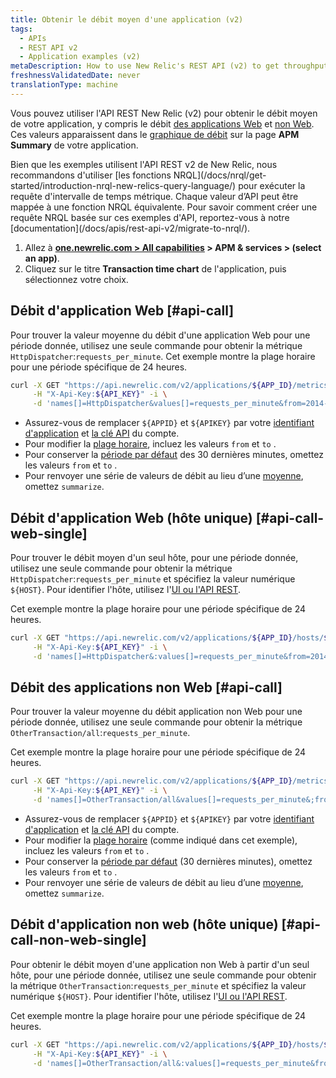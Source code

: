 ```yaml
---
title: Obtenir le débit moyen d'une application (v2)
tags:
  - APIs
  - REST API v2
  - Application examples (v2)
metaDescription: How to use New Relic's REST API (v2) to get throughput values (similar to the Throughput chart on your APM Summary page) for web or non-web apps.
freshnessValidatedDate: never
translationType: machine
---
```


Vous pouvez utiliser l&apos;API REST New Relic (v2) pour obtenir le débit moyen de votre application, y compris le débit [des applications Web](/docs/using-new-relic/welcome-new-relic/getting-started/glossary#transaction) et [non Web](/docs/using-new-relic/welcome-new-relic/getting-started/glossary#non-web-transaction). Ces valeurs apparaissent dans le [graphique de débit](/docs/apm/applications-menu/monitoring/apm-overview-page-view-transaction-apdex-usage-data#overview_charts) sur la page <DNT>**APM Summary**</DNT> de votre application.

<Callout variant="important">
  Bien que les exemples utilisent l&apos;API REST v2 de New Relic, nous recommandons d&apos;utiliser [les fonctions NRQL](/docs/nrql/get-started/introduction-nrql-new-relics-query-language/) pour exécuter la requête d&apos;intervalle de temps métrique. Chaque valeur d’API peut être mappée à une fonction NRQL équivalente. Pour savoir comment créer une requête NRQL basée sur ces exemples d&apos;API, reportez-vous à notre [documentation](/docs/apis/rest-api-v2/migrate-to-nrql/).
</Callout>

1. Allez à <DNT>**[one.newrelic.com &gt; All capabilities](https://one.newrelic.com/all-capabilities) &gt; APM &amp; services &gt; (select an app)**</DNT>.
2. Cliquez sur le titre <DNT>**Transaction time chart**</DNT> de l&apos;application, puis sélectionnez votre choix.

## Débit d&apos;application Web [#api-call]

Pour trouver la valeur moyenne du débit d&apos;une application Web pour une période donnée, utilisez une seule commande pour obtenir la métrique `HttpDispatcher`:`requests_per_minute`. Cet exemple montre la plage horaire pour une période spécifique de 24 heures.

```bash
curl -X GET "https://api.newrelic.com/v2/applications/${APP_ID}/metrics/data.json" \
     -H "X-Api-Key:${API_KEY}" -i \
     -d 'names[]=HttpDispatcher&values[]=requests_per_minute&from=2014-02-21T23:59:00+00:00&to=2014-02-22T23:59:00+00:00&summarize=true'
```

* Assurez-vous de remplacer `${APPID}` et `${APIKEY}` par votre [identifiant d&apos;application](/docs/apm/apis/requirements/identification-code) et [la clé API](/docs/apis/rest-api-v2/requirements/rest-api-key) du compte.
* Pour modifier la [plage horaire](/docs/apm/apis/requirements/extracting-metric-data), incluez les valeurs `from` et `to` .
* Pour conserver la [période par défaut](/docs/apm/apis/api-v2-examples/specifying-time-range-api-v2) des 30 dernières minutes, omettez les valeurs `from` et `to` .
* Pour renvoyer une série de valeurs de débit au lieu d’une [moyenne](/docs/apm/apis/requirements/calculating-average-metric-values-summarize), omettez `summarize`.

## Débit d&apos;application Web (hôte unique) [#api-call-web-single]

Pour trouver le débit moyen d&apos;un seul hôte, pour une période donnée, utilisez une seule commande pour obtenir la métrique `HttpDispatcher`:`requests_per_minute` et spécifiez la valeur numérique `${HOST}`. Pour identifier l&apos;hôte, utilisez l&apos;[UI ou l&apos;API REST](/docs/apis/rest-api-v2/requirements/listing-host-instance-application-server-ids#locating_host_id).

Cet exemple montre la plage horaire pour une période spécifique de 24 heures.

```bash
curl -X GET "https://api.newrelic.com/v2/applications/${APP_ID}/hosts/${HOST}/metrics/data.json" \
     -H "X-Api-Key:${API_KEY}" -i \
     -d 'names[]=HttpDispatcher&:values[]=requests_per_minute&from=2014-02-21T23:59:00+00:00&to=2014-02-22T23:59:00+00:00&:summarize=true'
```

## Débit des applications non Web [#api-call]

Pour trouver la valeur moyenne du débit application non Web pour une période donnée, utilisez une seule commande pour obtenir la métrique `OtherTransaction/all`:`requests_per_minute`.

Cet exemple montre la plage horaire pour une période spécifique de 24 heures.

```bash
curl -X GET "https://api.newrelic.com/v2/applications/${APP_ID}/metrics/data.json" \
     -H "X-Api-Key:${API_KEY}" -i \
     -d 'names[]=OtherTransaction/all&values[]=requests_per_minute&;from=2014-02-21T23:59:00+00:00&to=2014-02-22T23:59:00+00:00&summarize=true'
```

* Assurez-vous de remplacer `${APPID}` et `${APIKEY}` par votre [identifiant d&apos;application](/docs/apm/apis/requirements/identification-code) et [la clé API](/docs/apis/rest-api-v2/requirements/rest-api-key) du compte.
* Pour modifier la [plage horaire](/docs/apm/apis/requirements/extracting-metric-data) (comme indiqué dans cet exemple), incluez les valeurs `from` et `to` .
* Pour conserver la [période par défaut](/docs/apm/apis/api-v2-examples/specifying-time-range-api-v2) (30 dernières minutes), omettez les valeurs `from` et `to` .
* Pour renvoyer une série de valeurs de débit au lieu d’une [moyenne](/docs/apm/apis/requirements/calculating-average-metric-values-summarize), omettez `summarize`.

## Débit d&apos;application non web (hôte unique) [#api-call-non-web-single]

Pour obtenir le débit moyen d&apos;une application non Web à partir d&apos;un seul hôte, pour une période donnée, utilisez une seule commande pour obtenir la métrique `OtherTransaction`:`requests_per_minute` et spécifiez la valeur numérique `${HOST}`. Pour identifier l&apos;hôte, utilisez l&apos;[UI ou l&apos;API REST](/docs/apis/rest-api-v2/requirements/listing-host-instance-application-server-ids#locating_host_id).

Cet exemple montre la plage horaire pour une période spécifique de 24 heures.

```bash
curl -X GET "https://api.newrelic.com/v2/applications/${APP_ID}/hosts/${HOST}/metrics/data.json" \
     -H "X-Api-Key:${API_KEY}" -i \
     -d 'names[]=OtherTransaction/all&:values[]=requests_per_minute&from=2014-02-21T23:59:00+00:00&to=2014-02-22T23:59:00+00:00&:summarize=true'
```